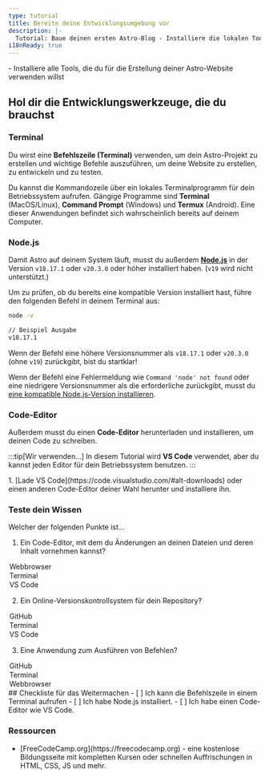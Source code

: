 ```yaml
---
type: tutorial
title: Bereite deine Entwicklungsumgebung vor
description: |-
  Tutorial: Baue deinen ersten Astro-Blog - Installiere die lokalen Tools, die du für die Durchführung des Tutorials brauchst
i18nReady: true
---
```



<PreCheck>
  - Installiere alle Tools, die du für die Erstellung deiner Astro-Website verwenden willst
</PreCheck>

## Hol dir die Entwicklungswerkzeuge, die du brauchst

### Terminal

Du wirst eine **Befehlszeile (Terminal)** verwenden, um dein Astro-Projekt zu erstellen und wichtige Befehle auszuführen, um deine Website zu erstellen, zu entwickeln und zu testen.

Du kannst die Kommandozeile über ein lokales Terminalprogramm für dein Betriebssystem aufrufen. Gängige Programme sind **Terminal** (MacOS/Linux), **Command Prompt** (Windows) und **Termux** (Android). Eine dieser Anwendungen befindet sich wahrscheinlich bereits auf deinem Computer.

### Node.js

Damit Astro auf deinem System läuft, musst du außerdem [**Node.js**](https://nodejs.org/en/) in der Version `v18.17.1` oder `v20.3.0` oder höher installiert haben. (`v19` wird nicht unterstützt.)

Um zu prüfen, ob du bereits eine kompatible Version installiert hast, führe den folgenden Befehl in deinem Terminal aus:

```sh
node -v

// Beispiel Ausgabe
v18.17.1
```

Wenn der Befehl eine höhere Versionsnummer als `v18.17.1` oder `v20.3.0` (ohne `v19`) zurückgibt, bist du startklar!

Wenn der Befehl eine Fehlermeldung wie `Command 'node' not found` oder eine niedrigere Versionsnummer als die erforderliche zurückgibt, musst du [eine kompatible Node.js-Version installieren](https://docs.npmjs.com/downloading-and-installing-node-js-and-npm).

### Code-Editor

Außerdem musst du einen **Code-Editor** herunterladen und installieren, um deinen Code zu schreiben. 

:::tip[Wir verwenden...]
In diesem Tutorial wird **VS Code** verwendet, aber du kannst jeden Editor für dein Betriebssystem benutzen.
:::

<Steps>
1. [Lade VS Code](https://code.visualstudio.com/#alt-downloads) oder einen anderen Code-Editor deiner Wahl herunter und installiere ihn. 
</Steps>

<Box icon="question-mark">

### Teste dein Wissen

Welcher der folgenden Punkte ist...

1. Ein Code-Editor, mit dem du Änderungen an deinen Dateien und deren Inhalt vornehmen kannst?

  <MultipleChoice>
    <Option>
      Webbrowser
    </Option>
    <Option>
      Terminal
    </Option>
    <Option isCorrect>
      VS Code
    </Option>
  </MultipleChoice>

2. Ein Online-Versionskontrollsystem für dein Repository?

  <MultipleChoice>
    <Option isCorrect>
      GitHub
    </Option>
    <Option>
      Terminal
    </Option>
    <Option>
      VS Code
    </Option>
  </MultipleChoice>

3. Eine Anwendung zum Ausführen von Befehlen?

  <MultipleChoice>
    <Option>
      GitHub
    </Option>
    <Option isCorrect>
      Terminal
    </Option>
    <Option>
      Webbrowser
    </Option>
  </MultipleChoice>

</Box>

<Box icon="check-list">
## Checkliste für das Weitermachen

<Checklist>
- [ ] Ich kann die Befehlszeile in einem Terminal aufrufen
- [ ] Ich habe Node.js installiert.
- [ ] Ich habe einen Code-Editor wie VS Code.
</Checklist>
</Box>

### Ressourcen

- <p>[FreeCodeCamp.org](https://freecodecamp.org) <Badge class="neutral-badge" text="Extern" /> - eine kostenlose Bildungsseite mit kompletten Kursen oder schnellen Auffrischungen in HTML, CSS, JS und mehr.</p>